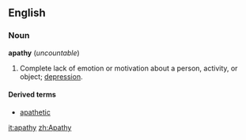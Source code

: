 ==English==
===Noun===
'''apathy''' (''uncountable'')

#Complete lack of emotion or motivation about a person, activity, or object; [[depression]].

====Derived terms====
*[[apathetic]]<!-- adj -->

[[it:apathy]]
[[zh:Apathy]]